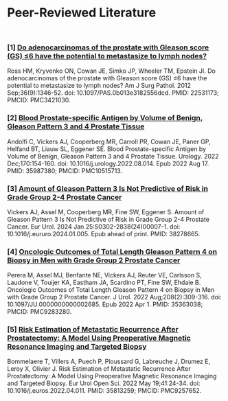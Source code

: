 
<div class="center-normal" style="font-size:2em; margin-top:1em;"><strong>Peer-Reviewed Literature</strong></div>

</br>


<h3>[1] <a href="https://pubmed.ncbi.nlm.nih.gov/22531173/">Do adenocarcinomas of the prostate with Gleason score (GS) ≤6 have the potential to metastasize to lymph nodes?</a></h3>
<a id="ross2012"></a>
Ross HM, Kryvenko ON, Cowan JE, Simko JP, Wheeler TM, Epstein JI. Do adenocarcinomas of the prostate with Gleason score (GS) ≤6 have the potential to metastasize to lymph nodes? Am J Surg Pathol. 2012 Sep;36(9):1346-52. doi: 10.1097/PAS.0b013e3182556dcd. PMID: 22531173; PMCID: PMC3421030. 

<h3>[2] <a href="https://pubmed.ncbi.nlm.nih.gov/35987380/">Blood Prostate-specific Antigen by Volume of Benign, Gleason Pattern 3 and 4 Prostate Tissue</a></h3>
<a id="andolfi2022"></a>
Andolfi C, Vickers AJ, Cooperberg MR, Carroll PR, Cowan JE, Paner GP, Helfand BT, Liauw SL, Eggener SE. Blood Prostate-specific Antigen by Volume of Benign, Gleason Pattern 3 and 4 Prostate Tissue. Urology. 2022 Dec;170:154-160. doi: 10.1016/j.urology.2022.08.014. Epub 2022 Aug 17. PMID: 35987380; PMCID: PMC10515713. 

<h3>[3] <a href="https://pubmed.ncbi.nlm.nih.gov/38278665/">Amount of Gleason Pattern 3 Is Not Predictive of Risk in Grade Group 2-4 Prostate Cancer</a></h3>
<a id="vickers2024"></a>
Vickers AJ, Assel M, Cooperberg MR, Fine SW, Eggener S. Amount of Gleason Pattern 3 Is Not Predictive of Risk in Grade Group 2-4 Prostate Cancer. Eur Urol. 2024 Jan 25:S0302-2838(24)00007-1. doi: 10.1016/j.eururo.2024.01.005. Epub ahead of print. PMID: 38278665. 

<h3>[4] <a href="https://pubmed.ncbi.nlm.nih.gov/35363038/">Oncologic Outcomes of Total Length Gleason Pattern 4 on Biopsy in Men with Grade Group 2 Prostate Cancer</a></h3>
<a id="perera2022"></a>
Perera M, Assel MJ, Benfante NE, Vickers AJ, Reuter VE, Carlsson S, Laudone V, Touijer KA, Eastham JA, Scardino PT, Fine SW, Ehdaie B. Oncologic Outcomes of Total Length Gleason Pattern 4 on Biopsy in Men with Grade Group 2 Prostate Cancer. J Urol. 2022 Aug;208(2):309-316. doi: 10.1097/JU.0000000000002685. Epub 2022 Apr 1. PMID: 35363038; PMCID: PMC9283280. 

<h3>[5] <a href="https://pubmed.ncbi.nlm.nih.gov/35813259/">Risk Estimation of Metastatic Recurrence After Prostatectomy: A Model Using Preoperative Magnetic Resonance Imaging and Targeted Biopsy</a></h3>
<a id="bommelaere2022"></a>
Bommelaere T, Villers A, Puech P, Ploussard G, Labreuche J, Drumez E, Leroy X, Olivier J. Risk Estimation of Metastatic Recurrence After Prostatectomy: A Model Using Preoperative Magnetic Resonance Imaging and Targeted Biopsy. Eur Urol Open Sci. 2022 May 19;41:24-34. doi: 10.1016/j.euros.2022.04.011. PMID: 35813259; PMCID: PMC9257652. 

